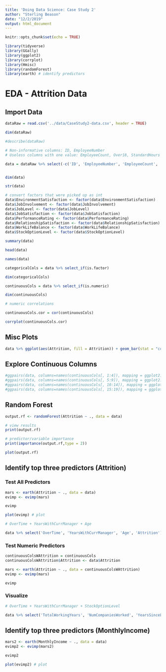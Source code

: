 ```yaml
---
title: 'Doing Data Science: Case Study 2'
author: "Sterling Beason"
date: "12/2/2019"
output: html_document
---
```


```r
knitr::opts_chunk$set(echo = TRUE)

library(tidyverse)
library(GGally)
library(ggplot2)
library(corrplot)
library(Hmisc)
library(randomForest)
library(earth) # identify predictors
```

# EDA - Attrition Data
## Import Data
```r
dataRaw = read.csv('../data/CaseStudy2-data.csv', header = TRUE)

dim(dataRaw)

#describe(dataRaw)

# Non-informative columns: ID, EmployeeNumber
# Useless columns with one value: EmployeeCount, Over18, StandardHours

data = dataRaw %>% select(-c('ID', 'EmployeeNumber', 'EmployeeCount', 'Over18', 'StandardHours'))


dim(data)

str(data)

# convert factors that were picked up as int
data$EnvironmentSatisfaction <- factor(data$EnvironmentSatisfaction)
data$JobInvolvement <- factor(data$JobInvolvement)
data$JobLevel <- factor(data$JobLevel)
data$JobSatisfaction <- factor(data$JobSatisfaction)
data$PerformanceRating <- factor(data$PerformanceRating)
data$RelationshipSatisfaction <- factor(data$RelationshipSatisfaction)
data$WorkLifeBalance <- factor(data$WorkLifeBalance)
data$StockOptionLevel <- factor(data$StockOptionLevel)

summary(data)

head(data)

names(data)

categoricalCols = data %>% select_if(is.factor)

dim(categoricalCols)

continuousCols = data %>% select_if(is.numeric)

dim(continuousCols)

# numeric correlations

continuousCols.cor = cor(continuousCols)

corrplot(continuousCols.cor)

```

## Misc Plots
```r
data %>% ggplot(aes(Attrition, fill = Attrition)) + geom_bar(stat = "count")
```

## Explore Continuous Columns
```r

#ggpairs(data, columns=names(continuousCols[, 1:4]), mapping = ggplot2::aes(colour=Attrition))
#ggpairs(data, columns=names(continuousCols[, 5:9]), mapping = ggplot2::aes(colour=Attrition))
#ggpairs(data, columns=names(continuousCols[, 10:14]), mapping = ggplot2::aes(colour=Attrition))
#ggpairs(data, columns=names(continuousCols[, 15:19]), mapping = ggplot2::aes(colour=Attrition))
```

## Random Forest
```r
output.rf <- randomForest(Attrition ~ ., data = data)

# view results
print(output.rf) 

# predictor/variable importance
print(importance(output.rf,type = 2))

plot(output.rf)


```

## Identify top three predictors (Attrition)
### Test All Predictors
```r
mars <- earth(Attrition ~ ., data = data)
evimp <- evimp(mars)

evimp

plot(evimp) # plot

# OverTime + YearsWithCurrManager + Age

data %>% select('OverTime', 'YearsWithCurrManager', 'Age', 'Attrition') %>% ggpairs(mapping = ggplot2::aes(colour=Attrition))
```

### Test Numeric Predictors
```r
continuousColsWAttrition = continuousCols
continuousColsWAttrition$Attrition <- data$Attrition

mars <- earth(Attrition ~ ., data = continuousColsWAttrition)
evimp <- evimp(mars)

evimp
```

### Visualize
```r
# OverTime + YearsWithCurrManager + StockOptionLevel

data %>% select('TotalWorkingYears', 'NumCompaniesWorked', 'YearsSinceLastPromotion', 'Attrition') %>% ggpairs(mapping = ggplot2::aes(colour=Attrition))
```

## Identify top three predictors (MonthlyIncome)
```r
mars2 <- earth(MonthlyIncome ~ ., data = data)
evimp2 <- evimp(mars2)

evimp2

plot(evimp2) # plot

```

